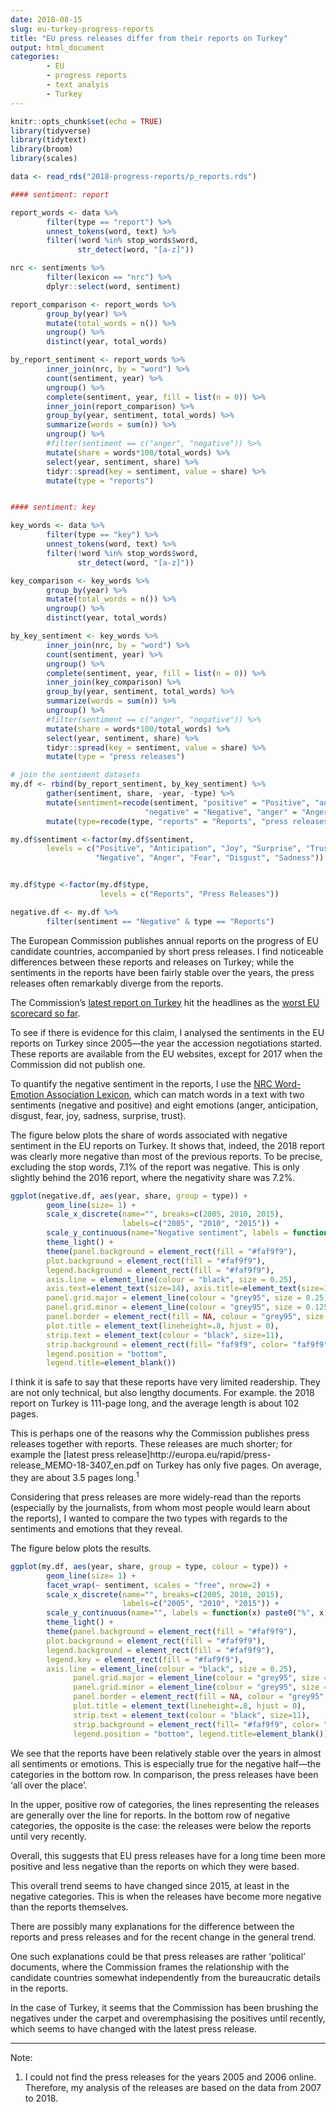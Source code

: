 ```yaml
---
date: 2018-08-15
slug: eu-turkey-progress-reports
title: "EU press releases differ from their reports on Turkey"
output: html_document
categories:
        - EU
        - progress reports
        - text analyis
        - Turkey
---
```


```r
knitr::opts_chunk$set(echo = TRUE)
library(tidyverse)
library(tidytext)
library(broom)
library(scales)

data <- read_rds("2018-progress-reports/p_reports.rds")

#### sentiment: report

report_words <- data %>%
        filter(type == "report") %>%
        unnest_tokens(word, text) %>%
        filter(!word %in% stop_words$word,
               str_detect(word, "[a-z]"))

nrc <- sentiments %>%
        filter(lexicon == "nrc") %>%
        dplyr::select(word, sentiment)

report_comparison <- report_words %>%
        group_by(year) %>%
        mutate(total_words = n()) %>%
        ungroup() %>%
        distinct(year, total_words)

by_report_sentiment <- report_words %>%
        inner_join(nrc, by = "word") %>%
        count(sentiment, year) %>%
        ungroup() %>%
        complete(sentiment, year, fill = list(n = 0)) %>%
        inner_join(report_comparison) %>%
        group_by(year, sentiment, total_words) %>%
        summarize(words = sum(n)) %>%
        ungroup() %>%
        #filter(sentiment == c("anger", "negative")) %>%
        mutate(share = words*100/total_words) %>%
        select(year, sentiment, share) %>%
        tidyr::spread(key = sentiment, value = share) %>%
        mutate(type = "reports")


#### sentiment: key

key_words <- data %>%
        filter(type == "key") %>%
        unnest_tokens(word, text) %>%
        filter(!word %in% stop_words$word,
               str_detect(word, "[a-z]"))

key_comparison <- key_words %>%
        group_by(year) %>%
        mutate(total_words = n()) %>%
        ungroup() %>%
        distinct(year, total_words)

by_key_sentiment <- key_words %>%
        inner_join(nrc, by = "word") %>%
        count(sentiment, year) %>%
        ungroup() %>%
        complete(sentiment, year, fill = list(n = 0)) %>%
        inner_join(key_comparison) %>%
        group_by(year, sentiment, total_words) %>%
        summarize(words = sum(n)) %>%
        ungroup() %>%
        #filter(sentiment == c("anger", "negative")) %>%
        mutate(share = words*100/total_words) %>%
        select(year, sentiment, share) %>%
        tidyr::spread(key = sentiment, value = share) %>%
        mutate(type = "press releases")

# join the sentiment datasets
my.df <- rbind(by_report_sentiment, by_key_sentiment) %>%
        gather(sentiment, share, -year, -type) %>%
        mutate(sentiment=recode(sentiment, "positive" = "Positive", "anticipation" = "Anticipation", "joy" = "Joy", "surprise" = "Surprise", "trust" = "Trust",
                              "negative" = "Negative", "anger" = "Anger", "fear" = "Fear", "disgust" = "Disgust", "sadness" = "Sadness")) %>%
        mutate(type=recode(type, "reports" = "Reports", "press releases" = "Press Releases"))

my.df$sentiment <-factor(my.df$sentiment, 
        levels = c("Positive", "Anticipation", "Joy", "Surprise", "Trust",
                   "Negative", "Anger", "Fear", "Disgust", "Sadness")) 


my.df$type <-factor(my.df$type, 
                    levels = c("Reports", "Press Releases"))

negative.df <- my.df %>%
        filter(sentiment == "Negative" & type == "Reports")
```

The European Commission publishes annual reports on the progress of EU candidate countries, accompanied by short press releases. I find noticeable differences between these reports and releases on Turkey; while the sentiments in the reports have been fairly stable over the years, the press releases often remarkably diverge from the reports.

The Commission's [latest report on Turkey](https://ec.europa.eu/neighbourhood-enlargement/sites/near/files/20180417-turkey-report.pdf) hit the headlines as the [worst EU scorecard so far](https://uk.reuters.com/article/uk-eu-turkey/turkey-to-get-worst-eu-scorecard-so-far-officials-say-idUKKBN1HL11Z). 

To see if there is evidence for this claim, I analysed the sentiments in the EU reports on Turkey since 2005---the year the accession negotiations started. These reports are available from the EU websites, except for 2017 when the Commission did not publish one. 

To quantify the negative sentiment in the reports, I use the [NRC Word-Emotion Association Lexicon](http://saifmohammad.com/WebPages/NRC-Emotion-Lexicon.htm), which can match words in a text with two sentiments (negative and positive) and eight emotions (anger, anticipation, disgust, fear, joy, sadness, surprise, trust).

The figure below plots the share of words associated with negative sentiment in the EU reports on Turkey. It shows that, indeed, the 2018 report was clearly more negative than most of the previous reports. To be precise, excluding the stop words, 7.1% of the report was negative. This is only slightly behind the 2016 report, where the negativity share was 7.2%.

```r
ggplot(negative.df, aes(year, share, group = type)) +
        geom_line(size= 1) +
        scale_x_discrete(name="", breaks=c(2005, 2010, 2015),
                         labels=c("2005", "2010", "2015")) +
        scale_y_continuous(name="Negative sentiment", labels = function(x) paste0("%", x)) +
        theme_light() +
        theme(panel.background = element_rect(fill = "#faf9f9"),
        plot.background = element_rect(fill = "#faf9f9"),
        legend.background = element_rect(fill = "#faf9f9"),
        axis.line = element_line(colour = "black", size = 0.25),
        axis.text=element_text(size=14), axis.title=element_text(size=14),
        panel.grid.major = element_line(colour = "grey95", size = 0.25),
        panel.grid.minor = element_line(colour = "grey95", size = 0.125),
        panel.border = element_rect(fill = NA, colour = "grey95", size = 0.25),
        plot.title = element_text(lineheight=.8, hjust = 0),
        strip.text = element_text(colour = "black", size=11),
        strip.background = element_rect(fill= "faf9f9", color= "faf9f9"),
        legend.position = "bottom",
        legend.title=element_blank())

```

I think it is safe to say that these reports have very limited readership. They are not only technical, but also lengthy documents. For example. the 2018 report on Turkey is 111-page long, and the average length is about 102 pages. 

This is perhaps one of the reasons why the Commission publishes press releases together with reports. These releases are much shorter; for example the [latest press release]http://europa.eu/rapid/press-release_MEMO-18-3407_en.pdf on Turkey has only five pages. On average, they are about 3.5 pages long.^1^

Considering that press releases are more widely-read than the reports (especially by the journalists, from whom most people would learn about the reports), I wanted to compare the two types with regards to the sentiments and emotions that they reveal.  

The figure below plots the results.

```r

ggplot(my.df, aes(year, share, group = type, colour = type)) +
        geom_line(size= 1) +
        facet_wrap(~ sentiment, scales = "free", nrow=2) +
        scale_x_discrete(name="", breaks=c(2005, 2010, 2015),
                         labels=c("2005", "2010", "2015")) +
        scale_y_continuous(name="", labels = function(x) paste0("%", x)) +
        theme_light() +
        theme(panel.background = element_rect(fill = "#faf9f9"),
        plot.background = element_rect(fill = "#faf9f9"),
        legend.background = element_rect(fill = "#faf9f9"),
        legend.key = element_rect(fill = "#faf9f9"),
        axis.line = element_line(colour = "black", size = 0.25),
              panel.grid.major = element_line(colour = "grey95", size = 0.25),
              panel.grid.minor = element_line(colour = "grey95", size = 0.125),
              panel.border = element_rect(fill = NA, colour = "grey95", size = 0.25),
              plot.title = element_text(lineheight=.8, hjust = 0),
              strip.text = element_text(colour = "black", size=11),
              strip.background = element_rect(fill= "#faf9f9", color= "#faf9f9"),
              legend.position = "bottom", legend.title=element_blank())

```

We see that the reports have been relatively stable over the years in almost all sentiments or emotions. This is especially true for the negative half---the categories in the bottom row. In comparison, the press releases have been 'all over the place'.

In the upper, positive row of categories, the lines representing the releases are generally over the line for reports. In the bottom row of negative categories, the opposite is the case: the releases were below the reports until very recently. 

Overall, this suggests that EU press releases have for a long time been more positive and less negative than the reports on which they were based. 

This overall trend seems to have changed since 2015, at least in the negative categories. This is when the releases have become more negative than the reports themselves. 

There are possibly many explanations for the difference between the reports and press releases and for the recent change in the general trend. 

One such explanations could be that press releases are rather 'political' documents, where the Commission frames the relationship with the candidate countries somewhat independently from the bureaucratic details in the reports. 

In the case of Turkey, it seems that the Commission has been brushing the negatives under the carpet and overemphasising the positives until recently, which seems to have changed with the latest press release.


_____________________
Note:

1. I could not find the press releases for the years 2005 and 2006 online. Therefore, my analysis of the releases are based on the data from 2007 to 2018.